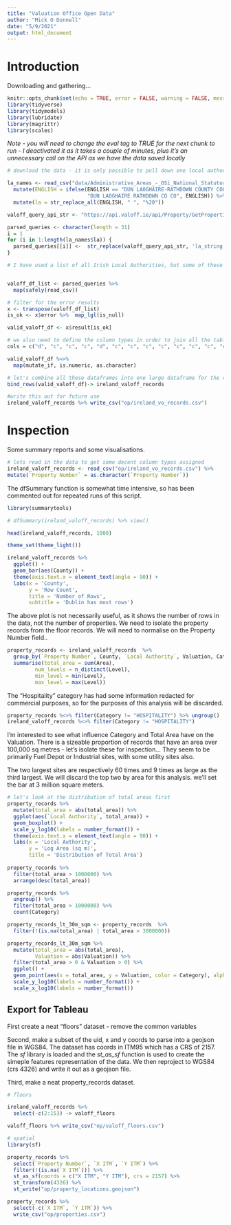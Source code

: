 ```yaml
---
title: "Valuation Office Open Data"
author: "Mick O Donnell"
date: "5/9/2021"
output: html_document
---
```


# Introduction

Downloading and gathering...

```r
knitr::opts_chunk$set(echo = TRUE, error = FALSE, warning = FALSE, message = FALSE, cache = TRUE)
library(tidyverse)
library(tidymodels)
library(lubridate)
library(magrittr)
library(scales)
```

_Note - you will need to change the eval tag to TRUE for the next chunk to run - I deactivated it as it takes a couple of minutes, plus it's an unnecessary call on the API as we have the data saved locally_

```r
# download the data - it is only possible to pull down one local authority's data at a time, so a vector of local authority names is necessary.. I've had to correct dlrcc's name manually

la_names <- read_csv("data/Administrative_Areas_-_OSi_National_Statutory_Boundaries_-_Generalised_20m.csv") %>%   select(ENGLISH) %>%
  mutate(ENGLISH = ifelse(ENGLISH == "DUN LAOGHAIRE-RATHDOWN COUNTY COUNCIL", 
                          "DUN LAOGHAIRE RATHDOWN CO CO", ENGLISH)) %>% 
  mutate(la = str_replace_all(ENGLISH, " ", "%20"))

valoff_query_api_str <- "https://api.valoff.ie/api/Property/GetProperties?Fields=*&LocalAuthority=la_string&CategorySelected=OFFICE%2CFUEL%2FDEPOT%2CLEISURE%2CINDUSTRIAL%20USES%2CHEALTH%2CHOSPITALITY%2CMINERALS%2CMISCELLANEOUS%2CRETAIL%20(SHOPS)%2CUTILITY%2CRETAIL%20(WAREHOUSE)%2CNO%20CATEGORY%20SELECTED%2CCENTRAL%20VALUATION%20LIST%2CCHECK%20CATEGORY%2CNON-LIST%2CNON-LIST%20EXEMPT&Format=csv&Download=true"

parsed_queries <- character(length = 31)
i = 1
for (i in 1:length(la_names$la)) {
  parsed_queries[[i]] <-  str_replace(valoff_query_api_str, 'la_string', la_names$la[[i]])
}

# I have used a list of all Irish Local Authorities, but some of these don't appear in the data, meaning there are empty dataframes


valoff_df_list <- parsed_queries %>% 
  map(safely(read_csv))

# filter for the error results
x <- transpose(valoff_df_list)
is_ok <- x$error %>%  map_lgl(is_null)

valid_valoff_df <- x$result[is_ok]

# we also need to define the column types in order to join all the tables
cols = c("d", "c", "c", "c", "d", "c", "c", "c", "c", "c", "c", "c", "d", "d", "d", "c", "c", "d", "d", "d")

valid_valoff_df %<>% 
  map(mutate_if, is.numeric, as.character)

# let's combine all these dataframes into one large dataframe for the country
bind_rows(valid_valoff_df)-> ireland_valoff_records

#write this out for future use
ireland_valoff_records %>% write_csv("op/ireland_vo_records.csv")
```

# Inspection

Some summary reports and some visualisations.

```r

# lets read in the data to get some decent column types assigned
ireland_valoff_records <- read_csv("op/ireland_vo_records.csv") %>% 
mutate(`Property Number` = as.character(`Property Number`))
```

The dfSummary function is somewhat time intensive, so has been commented out for repeated runs of this script.

```r
library(summarytools)

# dfSummary(ireland_valoff_records) %>% view()

head(ireland_valoff_records, 1000)

theme_set(theme_light())

ireland_valoff_records %>% 
  ggplot() +
  geom_bar(aes(County)) +
  theme(axis.text.x = element_text(angle = 90)) +
  labs(x = 'County',
       y = 'Row Count',
       title = 'Number of Rows',
       subtitle = 'Dublin has most rows')
```
The above plot is not necessarily useful, as it shows the number of rows in the data, not the number of properties. We need to isolate the property records from the floor records. We will need to normalise on the Property Number field..

```r
property_records <- ireland_valoff_records  %>% 
  group_by(`Property Number`, County, `Local Authority`, Valuation, Category, Uses, `Address 1`, `Address 2`, `Address 3`, `Address 4`, `Address 5`, `X ITM`, `Y ITM`) %>% 
  summarise(total_area = sum(Area),
         num_levels = n_distinct(Level),
         min_level = min(Level),
         max_level = max(Level))
```

The "Hospitality" category has had some information redacted for commercial purposes, so for the purposes of this analysis will be discarded.

```r
property_records %<>% filter(Category != "HOSPITALITY") %>% ungroup()
ireland_valoff_records %<>% filter(Category != "HOSPITALITY")
```

I'm interested to see what influence Category and Total Area have on the Valuation. There is a sizeable proportion of records that have an area over 100,000 sq metres - let's isolate these for inspection... They seem to be primarily Fuel Depot or Industrial sites, with some utility sites also.

The two largest sites are respectively 60 times and 9 times as large as the third largest. We will discard the top two by area for this analysis. we'll set the bar at 3 million square meters.

```r
# let's look at the distribution of total areas first
property_records %>% 
  mutate(total_area = abs(total_area)) %>% 
  ggplot(aes(`Local Authority`, total_area)) +
  geom_boxplot() +
  scale_y_log10(labels = number_format()) + 
  theme(axis.text.x = element_text(angle = 90)) +
  labs(x = 'Local Authority',
       y = 'Log Area (sq m)',
       title = 'Distribution of Total Area')
  
property_records %>% 
  filter(total_area > 1000000) %>% 
  arrange(desc(total_area))

property_records %>% 
  ungroup() %>% 
  filter(total_area > 1000000) %>% 
  count(Category)

property_records_lt_30m_sqm <- property_records  %>%
  filter(!(is.na(total_area) | total_area > 3000000))

property_records_lt_30m_sqm %>% 
  mutate(total_area = abs(total_area),
         Valuation = abs(Valuation)) %>%
  filter(total_area > 0 & Valuation > 0) %>% 
  ggplot() +
  geom_point(aes(x = total_area, y = Valuation, color = Category), alpha = 0.1) +
  scale_y_log10(labels = number_format()) +
  scale_x_log10(labels = number_format())
```

## Export for Tableau

First create a neat "floors" dataset - remove the common variables

Second, make a subset of the uid, x and y coords to parse into a geojson file in WGS84. The dataset has coords in ITM95 which has a CRS of 2157. The _sf_ library is loaded and the _st_as_sf_ function is used to create the simeple features representation of the data. We then  reproject to WGS84 (crs 4326) and write it out as a geojson file.

Third, make a neat property_records dataset.

```r
# floors

ireland_valoff_records %>% 
  select(-c(2:15)) -> valoff_floors

valoff_floors %>% write_csv("op/valoff_floors.csv")

# spatial
library(sf)

property_records %>% 
  select(`Property Number`, `X ITM`, `Y ITM`) %>%
  filter(!(is.na(`X ITM`))) %>% 
  st_as_sf(coords = c("X ITM", "Y ITM"), crs = 2157) %>% 
  st_transform(4326) %>% 
  st_write("op/property_locations.geojson")

property_records %>% 
  select(-c(`X ITM`, `Y ITM`)) %>% 
  write_csv("op/properties.csv")
```

